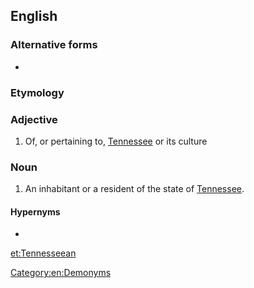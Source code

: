 ==English==

===Alternative forms===
* {{l|en|Tennessean}}

===Etymology===
{{suffix|Tennessee|an|lang=en}}

===Adjective===
{{en-adj|-}}

# Of, or pertaining to, [[Tennessee]] or its culture

===Noun===
{{en-noun}}

# An inhabitant or a resident of the state of [[Tennessee]].

====Hypernyms====
* {{l|en|American}}

[[Category:en:Demonyms]]

[[et:Tennesseean]]